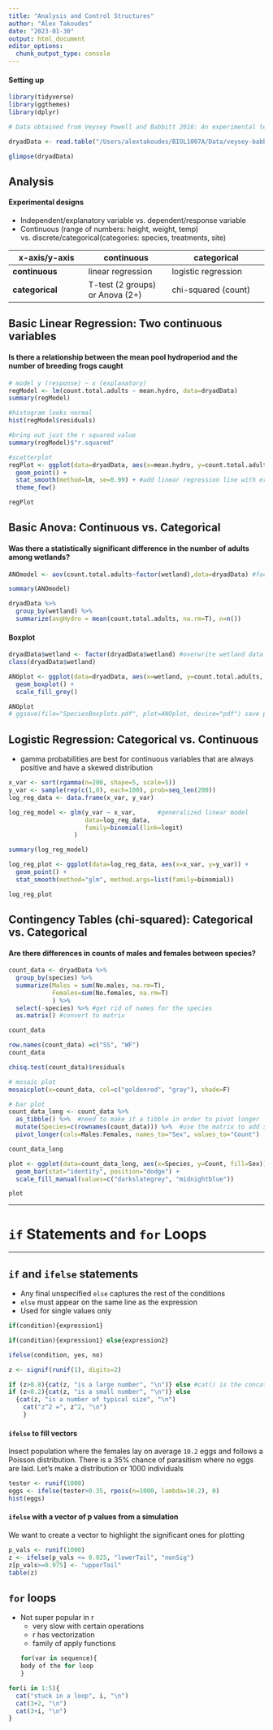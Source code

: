 ```yaml
---
title: "Analysis and Control Structures"
author: "Alex Takoudes"
date: "2023-01-30"
output: html_document
editor_options: 
  chunk_output_type: console
---
```


#### Setting up

```r
library(tidyverse)
library(ggthemes)
library(dplyr)
```

```r
# Data obtained from Veysey Powell and Babbitt 2016: An experimental test of buffer utility as a technique for managing pool-breeding amphibians https://datadryad.org/stash/dataset/doi:10.5061%2Fdryad.547rp

dryadData <- read.table("/Users/alextakoudes/BIOL1007A/Data/veysey-babbitt_data_amphibians.csv", header=TRUE, sep=",")

glimpse(dryadData)
```

## Analysis
#### Experimental designs
* Independent/explanatory variable vs. dependent/response variable
* Continuous (range of numbers: height, weight, temp) vs. discrete/categorical(categories: species, treatments, site)


x-axis/y-axis | continuous | categorical
-----------|------------|--------------
**continuous** | linear regression | logistic regression
**categorical** | T-test (2 groups) or Anova (2+) | chi-squared (count)

## Basic Linear Regression: Two continuous variables
#### Is there a relationship between the mean pool hydroperiod and the number of breeding frogs caught

```r

# model y (response) ~ x (explanatory)
regModel <- lm(count.total.adults ~ mean.hydro, data=dryadData)
summary(regModel)

#histogram looks normal
hist(regModel$residuals)

#bring out just the r squared value
summary(regModel)$"r.squared"

#scatterplot
regPlot <- ggplot(data=dryadData, aes(x=mean.hydro, y=count.total.adults)) +
  geom_point() +
  stat_smooth(method=lm, se=0.99) + #add linear regression line with error bars
  theme_few()

regPlot
```

## Basic Anova: Continuous vs. Categorical
#### Was there a statistically significant difference in the number of adults among wetlands?

```r
ANOmodel <- aov(count.total.adults~factor(wetland),data=dryadData) #factor(wetland) groups the numbered wetlands into categorical

summary(ANOmodel)

dryadData %>%
  group_by(wetland) %>%
  summarize(avgHydro = mean(count.total.adults, na.rm=T), n=n())
```

#### Boxplot
```r
dryadData$wetland <- factor(dryadData$wetland) #overwrite wetland data with factored wetland data
class(dryadData$wetland)

ANOplot <- ggplot(data=dryadData, aes(x=wetland, y=count.total.adults, fill=species)) +
  geom_boxplot() +
  scale_fill_grey()

ANOplot
# ggsave(file="SpeciesBoxplots.pdf", plot=ANOplot, device="pdf") save plot to pdf
```

## Logistic Regression: Categorical vs. Continuous
* gamma probabilities are best for continuous variables that are always positive and have a skewed distribution

```r
x_var <- sort(rgamma(n=200, shape=5, scale=5))
y_var <- sample(rep(c(1,0), each=100), prob=seq_len(200))
log_reg_data <- data.frame(x_var, y_var)

log_reg_model <- glm(y_var ~ x_var,      #generalized linear model
                     data=log_reg_data, 
                     family=binomial(link=logit)
                  )

summary(log_reg_model)

log_reg_plot <- ggplot(data=log_reg_data, aes(x=x_var, y=y_var)) +
  geom_point() +
  stat_smooth(method="glm", method.args=list(family=binomial))

log_reg_plot
```

## Contingency Tables (chi-squared): Categorical vs. Categorical
#### Are there differences in counts of males and females between species?


```r
count_data <- dryadData %>%
  group_by(species) %>%
  summarize(Males = sum(No.males, na.rm=T), 
            Females=sum(No.females, na.rm=T)
            ) %>%
  select(-species) %>% #get rid of names for the species
  as.matrix() #convert to matrix

count_data

row.names(count_data) =c("SS", "WF")
count_data

chisq.test(count_data)$residuals

# mosaic plot
mosaicplot(x=count_data, col=c("goldenrod", "gray"), shade=F)

# bar plot
count_data_long <- count_data %>%
  as_tibble() %>%  #need to make it a tibble in order to pivot longer
  mutate(Species=c(rownames(count_data))) %>%  #use the matrix to add species names
  pivot_longer(cols=Males:Females, names_to="Sex", values_to="Count")

count_data_long

plot <- ggplot(data=count_data_long, aes(x=Species, y=Count, fill=Sex)) +
  geom_bar(stat="identity", position="dodge") +
  scale_fill_manual(values=c("darkslategrey", "midnightblue"))

plot
```
***
# `if` Statements and `for` Loops
***
## `if` and `ifelse` statements
* Any final unspecified `else` captures the rest of the conditions
* `else` must appear on the same line as the expression
* Used for single values only
```r
if(condition){expression1}

if(condition){expression1} else{expression2}

ifelse(condition, yes, no)
```

```r
z <- signif(runif(1), digits=2)

if (z>0.8){cat(z, "is a large number", "\n")} else #cat() is the concatenate function
if (z<0.2){cat(z, "is a small number", "\n")} else
  {cat(z, "is a number of typical size", "\n")
    cat("z^2 =", z^2, "\n")
    }
```

#### `ifelse` to fill vectors
Insect population where the females lay on average `10.2` eggs and follows a Poisson distribution. There is a 35% chance of parasitism where no eggs are laid. Let's make a distribution or 1000 individuals
```r
tester <- runif(1000)
eggs <- ifelse(tester>0.35, rpois(n=1000, lambda=10.2), 0)
hist(eggs)
```

#### `ifelse` with a vector of p values from a simulation
We want to create a vector to highlight the significant ones for plotting

```r
p_vals <- runif(1000)
z <- ifelse(p_vals <= 0.025, "lowerTail", "nonSig")
z[p_vals>=0.975] <- "upperTail"
table(z)
```

## `for` loops
* Not super popular in r
  + very slow with certain operations
  + r has vectorization
  + family of apply functions
```r
for(var in sequence){
  body of the for loop
}
```

```r
for(i in 1:5){
  cat("stuck in a loop", i, "\n")
  cat(3+2, "\n")
  cat(3+i, "\n")
}
```




